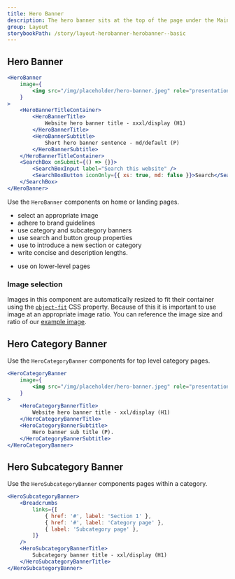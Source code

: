 ```yaml
---
title: Hero Banner
description: The hero banner sits at the top of the page under the Main nav and is used to grab a user’s attention.
group: Layout
storybookPath: /story/layout-herobanner-herobanner--basic
---
```


## Hero Banner

```jsx live
<HeroBanner
	image={
		<img src="/img/placeholder/hero-banner.jpeg" role="presentation" alt="" />
	}
>
	<HeroBannerTitleContainer>
		<HeroBannerTitle>
			Website hero banner title - xxxl/display (H1)
		</HeroBannerTitle>
		<HeroBannerSubtitle>
			Short hero banner sentence - md/default (P)
		</HeroBannerSubtitle>
	</HeroBannerTitleContainer>
	<SearchBox onSubmit={() => {}}>
		<SearchBoxInput label="Search this website" />
		<SearchBoxButton iconOnly={{ xs: true, md: false }}>Search</SearchBoxButton>
	</SearchBox>
</HeroBanner>
```

Use the `HeroBanner` components on home or landing pages.

<DoHeading />

- select an appropriate image
- adhere to brand guidelines
- use category and subcategory banners
- use search and button group properties
- use to introduce a new section or category
- write concise and description lengths.

<DontHeading />

- use on lower-level pages

### Image selection

Images in this component are automatically resized to fit their container using the [`object-fit`](https://developer.mozilla.org/en-US/docs/Web/CSS/object-fit) CSS property. Because of this it is important to use image at an appropriate image ratio. You can reference the image size and ratio of our [example image](/img/placeholder/hero-banner.jpeg).

## Hero Category Banner

Use the `HeroCategoryBanner` components for top level category pages.

```jsx live
<HeroCategoryBanner
	image={
		<img src="/img/placeholder/hero-banner.jpeg" role="presentation" alt="" />
	}
>
	<HeroCategoryBannerTitle>
		Website hero banner title - xxl/display (H1)
	</HeroCategoryBannerTitle>
	<HeroCategoryBannerSubtitle>
		Hero banner sub title (P).
	</HeroCategoryBannerSubtitle>
</HeroCategoryBanner>
```

## Hero Subcategory Banner

Use the `HeroSubcategoryBanner` components pages within a category.

```jsx live
<HeroSubcategoryBanner>
	<Breadcrumbs
		links={[
			{ href: '#', label: 'Section 1' },
			{ href: '#', label: 'Category page' },
			{ label: 'Subcategory page' },
		]}
	/>
	<HeroSubcategoryBannerTitle>
		Subcategory banner title - xxl/display (H1)
	</HeroSubcategoryBannerTitle>
</HeroSubcategoryBanner>
```

